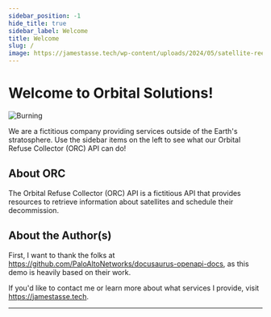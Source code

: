 ```yaml
---
sidebar_position: -1
hide_title: true
sidebar_label: Welcome
title: Welcome
slug: /
image: https://jamestasse.tech/wp-content/uploads/2024/05/satellite-reentry-cropped.png
---
```



<head>
  <link rel="apple-touch-icon" href="/apple-touch-icon.png" />
</head>

# Welcome to Orbital Solutions!

![Burning](https://jamestasse.tech/wp-content/uploads/2024/06/satellite_burning_small.gif)

<div align="left">

We are a fictitious company providing services outside of the Earth's stratosphere. Use the sidebar items on the left to see what our Orbital Refuse Collector (ORC) API can do!

</div>

## About ORC

The Orbital Refuse Collector (ORC) API is a fictitious API that provides resources to retrieve information about satellites and schedule their decommission.

## About the Author(s)

First, I want to thank the folks at https://github.com/PaloAltoNetworks/docusaurus-openapi-docs, as this demo is heavily based on their work.

If you'd like to contact me or learn more about what services I provide, visit https://jamestasse.tech.

---
